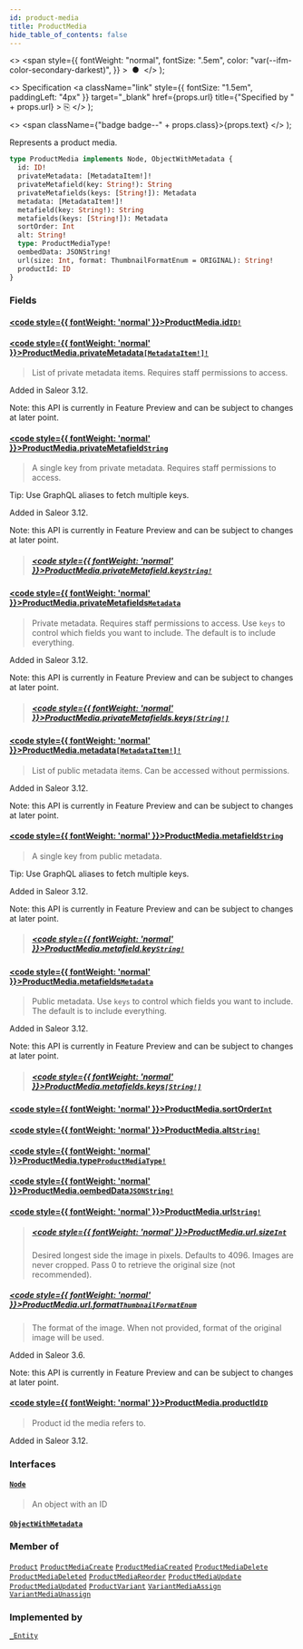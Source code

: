 ```yaml
---
id: product-media
title: ProductMedia
hide_table_of_contents: false
---
```


  <>
    <span
      style={{
        fontWeight: "normal",
        fontSize: ".5em",
        color: "var(--ifm-color-secondary-darkest)",
      }}
    >
      &nbsp;●&nbsp;
    </span>
  </>
);

  <>
    Specification
    <a
      className="link"
      style={{ fontSize: "1.5em", paddingLeft: "4px" }}
      target="\_blank"
      href={props.url}
      title={"Specified by " + props.url}
    >
      ⎘
    </a>
  </>
);

  <>
    <span className={"badge badge--" + props.class}>{props.text}</span>
  </>
);

Represents a product media.

```graphql
type ProductMedia implements Node, ObjectWithMetadata {
  id: ID!
  privateMetadata: [MetadataItem!]!
  privateMetafield(key: String!): String
  privateMetafields(keys: [String!]): Metadata
  metadata: [MetadataItem!]!
  metafield(key: String!): String
  metafields(keys: [String!]): Metadata
  sortOrder: Int
  alt: String!
  type: ProductMediaType!
  oembedData: JSONString!
  url(size: Int, format: ThumbnailFormatEnum = ORIGINAL): String!
  productId: ID
}
```

### Fields

#### [<code style={{ fontWeight: 'normal' }}>ProductMedia.<b>id</b></code>](#)<Bullet />[`ID!`](../../api-reference/miscellaneous/scalars/id) <Badge class="secondary" text="non-null"/> <Badge class="secondary" text="scalar"/> <Badge class="secondary" text="miscellaneous"/>

>

#### [<code style={{ fontWeight: 'normal' }}>ProductMedia.<b>privateMetadata</b></code>](#)<Bullet />[`[MetadataItem!]!`](../../api-reference/miscellaneous/objects/metadata-item) <Badge class="secondary" text="non-null"/> <Badge class="secondary" text="object"/> <Badge class="secondary" text="miscellaneous"/>

> List of private metadata items. Requires staff permissions to access.

Added in Saleor 3.12.

Note: this API is currently in Feature Preview and can be subject to changes at later point.

>

#### [<code style={{ fontWeight: 'normal' }}>ProductMedia.<b>privateMetafield</b></code>](#)<Bullet />[`String`](../../api-reference/miscellaneous/scalars/string) <Badge class="secondary" text="scalar"/> <Badge class="secondary" text="miscellaneous"/>

> A single key from private metadata. Requires staff permissions to access.

Tip: Use GraphQL aliases to fetch multiple keys.

Added in Saleor 3.12.

Note: this API is currently in Feature Preview and can be subject to changes at later point.

> ##### [<code style={{ fontWeight: 'normal' }}>ProductMedia.privateMetafield.<b>key</b></code>](#)<Bullet />[`String!`](../../api-reference/miscellaneous/scalars/string) <Badge class="secondary" text="non-null"/> <Badge class="secondary" text="scalar"/> <Badge class="secondary" text="miscellaneous"/>

#### [<code style={{ fontWeight: 'normal' }}>ProductMedia.<b>privateMetafields</b></code>](#)<Bullet />[`Metadata`](../../api-reference/miscellaneous/scalars/metadata) <Badge class="secondary" text="scalar"/> <Badge class="secondary" text="miscellaneous"/>

> Private metadata. Requires staff permissions to access. Use `keys` to control which fields you want to include. The default is to include everything.

Added in Saleor 3.12.

Note: this API is currently in Feature Preview and can be subject to changes at later point.

> ##### [<code style={{ fontWeight: 'normal' }}>ProductMedia.privateMetafields.<b>keys</b></code>](#)<Bullet />[`[String!]`](../../api-reference/miscellaneous/scalars/string) <Badge class="secondary" text="list"/> <Badge class="secondary" text="scalar"/> <Badge class="secondary" text="miscellaneous"/>

#### [<code style={{ fontWeight: 'normal' }}>ProductMedia.<b>metadata</b></code>](#)<Bullet />[`[MetadataItem!]!`](../../api-reference/miscellaneous/objects/metadata-item) <Badge class="secondary" text="non-null"/> <Badge class="secondary" text="object"/> <Badge class="secondary" text="miscellaneous"/>

> List of public metadata items. Can be accessed without permissions.

Added in Saleor 3.12.

Note: this API is currently in Feature Preview and can be subject to changes at later point.

>

#### [<code style={{ fontWeight: 'normal' }}>ProductMedia.<b>metafield</b></code>](#)<Bullet />[`String`](../../api-reference/miscellaneous/scalars/string) <Badge class="secondary" text="scalar"/> <Badge class="secondary" text="miscellaneous"/>

> A single key from public metadata.

Tip: Use GraphQL aliases to fetch multiple keys.

Added in Saleor 3.12.

Note: this API is currently in Feature Preview and can be subject to changes at later point.

> ##### [<code style={{ fontWeight: 'normal' }}>ProductMedia.metafield.<b>key</b></code>](#)<Bullet />[`String!`](../../api-reference/miscellaneous/scalars/string) <Badge class="secondary" text="non-null"/> <Badge class="secondary" text="scalar"/> <Badge class="secondary" text="miscellaneous"/>

#### [<code style={{ fontWeight: 'normal' }}>ProductMedia.<b>metafields</b></code>](#)<Bullet />[`Metadata`](../../api-reference/miscellaneous/scalars/metadata) <Badge class="secondary" text="scalar"/> <Badge class="secondary" text="miscellaneous"/>

> Public metadata. Use `keys` to control which fields you want to include. The default is to include everything.

Added in Saleor 3.12.

Note: this API is currently in Feature Preview and can be subject to changes at later point.

> ##### [<code style={{ fontWeight: 'normal' }}>ProductMedia.metafields.<b>keys</b></code>](#)<Bullet />[`[String!]`](../../api-reference/miscellaneous/scalars/string) <Badge class="secondary" text="list"/> <Badge class="secondary" text="scalar"/> <Badge class="secondary" text="miscellaneous"/>

#### [<code style={{ fontWeight: 'normal' }}>ProductMedia.<b>sortOrder</b></code>](#)<Bullet />[`Int`](../../api-reference/miscellaneous/scalars/int) <Badge class="secondary" text="scalar"/> <Badge class="secondary" text="miscellaneous"/>

>

#### [<code style={{ fontWeight: 'normal' }}>ProductMedia.<b>alt</b></code>](#)<Bullet />[`String!`](../../api-reference/miscellaneous/scalars/string) <Badge class="secondary" text="non-null"/> <Badge class="secondary" text="scalar"/> <Badge class="secondary" text="miscellaneous"/>

>

#### [<code style={{ fontWeight: 'normal' }}>ProductMedia.<b>type</b></code>](#)<Bullet />[`ProductMediaType!`](../../api-reference/products/enums/product-media-type) <Badge class="secondary" text="non-null"/> <Badge class="secondary" text="enum"/> <Badge class="secondary" text="products"/>

>

#### [<code style={{ fontWeight: 'normal' }}>ProductMedia.<b>oembedData</b></code>](#)<Bullet />[`JSONString!`](../../api-reference/miscellaneous/scalars/jsonstring) <Badge class="secondary" text="non-null"/> <Badge class="secondary" text="scalar"/> <Badge class="secondary" text="miscellaneous"/>

>

#### [<code style={{ fontWeight: 'normal' }}>ProductMedia.<b>url</b></code>](#)<Bullet />[`String!`](../../api-reference/miscellaneous/scalars/string) <Badge class="secondary" text="non-null"/> <Badge class="secondary" text="scalar"/> <Badge class="secondary" text="miscellaneous"/>

> ##### [<code style={{ fontWeight: 'normal' }}>ProductMedia.url.<b>size</b></code>](#)<Bullet />[`Int`](../../api-reference/miscellaneous/scalars/int) <Badge class="secondary" text="scalar"/> <Badge class="secondary" text="miscellaneous"/>
>
> Desired longest side the image in pixels. Defaults to 4096. Images are never cropped. Pass 0 to retrieve the original size (not recommended).

##### [<code style={{ fontWeight: 'normal' }}>ProductMedia.url.<b>format</b></code>](#)<Bullet />[`ThumbnailFormatEnum`](../../api-reference/miscellaneous/enums/thumbnail-format-enum) <Badge class="secondary" text="enum"/> <Badge class="secondary" text="miscellaneous"/>

> The format of the image. When not provided, format of the original image will be used.

Added in Saleor 3.6.

Note: this API is currently in Feature Preview and can be subject to changes at later point.

>

#### [<code style={{ fontWeight: 'normal' }}>ProductMedia.<b>productId</b></code>](#)<Bullet />[`ID`](../../api-reference/miscellaneous/scalars/id) <Badge class="secondary" text="scalar"/> <Badge class="secondary" text="miscellaneous"/>

> Product id the media refers to.

Added in Saleor 3.12.

>

### Interfaces

#### [`Node`](../../api-reference/miscellaneous/interfaces/node) <Badge class="secondary" text="interface"/> <Badge class="secondary" text="miscellaneous"/>

> An object with an ID

#### [`ObjectWithMetadata`](../../api-reference/miscellaneous/interfaces/object-with-metadata) <Badge class="secondary" text="interface"/> <Badge class="secondary" text="miscellaneous"/>

>

### Member of

[`Product`](../../api-reference/products/objects/product) <Badge class="secondary" text="object"/><Bullet />[`ProductMediaCreate`](../../api-reference/products/objects/product-media-create) <Badge class="secondary" text="object"/><Bullet />[`ProductMediaCreated`](../../api-reference/products/objects/product-media-created) <Badge class="secondary" text="object"/><Bullet />[`ProductMediaDelete`](../../api-reference/products/objects/product-media-delete) <Badge class="secondary" text="object"/><Bullet />[`ProductMediaDeleted`](../../api-reference/products/objects/product-media-deleted) <Badge class="secondary" text="object"/><Bullet />[`ProductMediaReorder`](../../api-reference/products/objects/product-media-reorder) <Badge class="secondary" text="object"/><Bullet />[`ProductMediaUpdate`](../../api-reference/products/objects/product-media-update) <Badge class="secondary" text="object"/><Bullet />[`ProductMediaUpdated`](../../api-reference/products/objects/product-media-updated) <Badge class="secondary" text="object"/><Bullet />[`ProductVariant`](../../api-reference/products/objects/product-variant) <Badge class="secondary" text="object"/><Bullet />[`VariantMediaAssign`](../../api-reference/products/objects/variant-media-assign) <Badge class="secondary" text="object"/><Bullet />[`VariantMediaUnassign`](../../api-reference/products/objects/variant-media-unassign) <Badge class="secondary" text="object"/>

### Implemented by

[`_Entity`](../../api-reference/miscellaneous/unions/entity) <Badge class="secondary" text="union"/>
